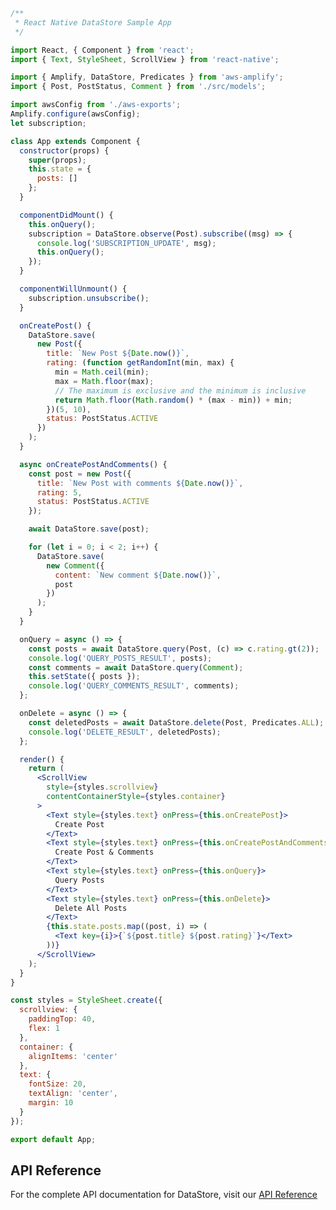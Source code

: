 ```jsx
/**
 * React Native DataStore Sample App
 */

import React, { Component } from 'react';
import { Text, StyleSheet, ScrollView } from 'react-native';

import { Amplify, DataStore, Predicates } from 'aws-amplify';
import { Post, PostStatus, Comment } from './src/models';

import awsConfig from './aws-exports';
Amplify.configure(awsConfig);
let subscription;

class App extends Component {
  constructor(props) {
    super(props);
    this.state = {
      posts: []
    };
  }

  componentDidMount() {
    this.onQuery();
    subscription = DataStore.observe(Post).subscribe((msg) => {
      console.log('SUBSCRIPTION_UPDATE', msg);
      this.onQuery();
    });
  }

  componentWillUnmount() {
    subscription.unsubscribe();
  }

  onCreatePost() {
    DataStore.save(
      new Post({
        title: `New Post ${Date.now()}`,
        rating: (function getRandomInt(min, max) {
          min = Math.ceil(min);
          max = Math.floor(max);
          // The maximum is exclusive and the minimum is inclusive
          return Math.floor(Math.random() * (max - min)) + min;
        })(5, 10),
        status: PostStatus.ACTIVE
      })
    );
  }

  async onCreatePostAndComments() {
    const post = new Post({
      title: `New Post with comments ${Date.now()}`,
      rating: 5,
      status: PostStatus.ACTIVE
    });

    await DataStore.save(post);

    for (let i = 0; i < 2; i++) {
      DataStore.save(
        new Comment({
          content: `New comment ${Date.now()}`,
          post
        })
      );
    }
  }

  onQuery = async () => {
    const posts = await DataStore.query(Post, (c) => c.rating.gt(2));
    console.log('QUERY_POSTS_RESULT', posts);
    const comments = await DataStore.query(Comment);
    this.setState({ posts });
    console.log('QUERY_COMMENTS_RESULT', comments);
  };

  onDelete = async () => {
    const deletedPosts = await DataStore.delete(Post, Predicates.ALL);
    console.log('DELETE_RESULT', deletedPosts);
  };

  render() {
    return (
      <ScrollView
        style={styles.scrollview}
        contentContainerStyle={styles.container}
      >
        <Text style={styles.text} onPress={this.onCreatePost}>
          Create Post
        </Text>
        <Text style={styles.text} onPress={this.onCreatePostAndComments}>
          Create Post & Comments
        </Text>
        <Text style={styles.text} onPress={this.onQuery}>
          Query Posts
        </Text>
        <Text style={styles.text} onPress={this.onDelete}>
          Delete All Posts
        </Text>
        {this.state.posts.map((post, i) => (
          <Text key={i}>{`${post.title} ${post.rating}`}</Text>
        ))}
      </ScrollView>
    );
  }
}

const styles = StyleSheet.create({
  scrollview: {
    paddingTop: 40,
    flex: 1
  },
  container: {
    alignItems: 'center'
  },
  text: {
    fontSize: 20,
    textAlign: 'center',
    margin: 10
  }
});

export default App;
```

## API Reference

For the complete API documentation for DataStore, visit our [API Reference](https://aws-amplify.github.io/amplify-js/api/classes/datastore.html)
